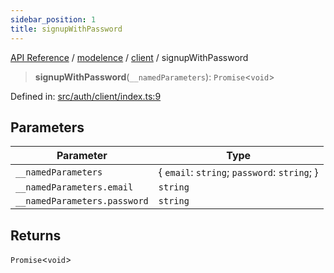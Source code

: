 ```yaml
---
sidebar_position: 1
title: signupWithPassword
---
```


[API Reference](/api-reference/modelence/client/functions/../../../index) / [modelence](/api-reference/modelence/client/functions/../../index) / [client](/api-reference/modelence/client/functions/../index) / signupWithPassword

> **signupWithPassword**(`__namedParameters`): `Promise`\<`void`\>

Defined in: [src/auth/client/index.ts:9](https://github.com/modelence/modelence/blob/2b0216904c6e04485065169ef9d997d00900bf2c/packages/modelence/src/auth/client/index.ts#L9)

## Parameters

| Parameter | Type |
| ------ | ------ |
| `__namedParameters` | \{ `email`: `string`; `password`: `string`; \} |
| `__namedParameters.email` | `string` |
| `__namedParameters.password` | `string` |

## Returns

`Promise`\<`void`\>
